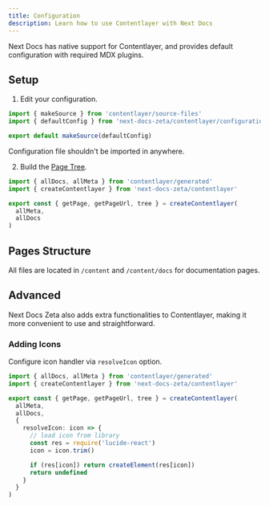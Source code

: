 ```yaml
---
title: Configuration
description: Learn how to use Contentlayer with Next Docs
---
```


Next Docs has native support for Contentlayer, and provides default
configuration with required MDX plugins.

## Setup

1. Edit your configuration.

```ts title="contentlayer.config.ts"
import { makeSource } from 'contentlayer/source-files'
import { defaultConfig } from 'next-docs-zeta/contentlayer/configuration'

export default makeSource(defaultConfig)
```

<Callout title="Note" className="my-4">
  Configuration file shouldn't be imported in anywhere.
</Callout>

2. Build the [Page Tree](/docs/headless/page-tree).

```ts
import { allDocs, allMeta } from 'contentlayer/generated'
import { createContentlayer } from 'next-docs-zeta/contentlayer'

export const { getPage, getPageUrl, tree } = createContentlayer(
  allMeta,
  allDocs
)
```

## Pages Structure

All files are located in `/content` and `/content/docs` for documentation pages.

<Cards>
  <Card
    title="Pages Structure"
    description="Learn how to structure your pages"
    href="/docs/headless/utils/build-page-tree#pages-structure"
  />
</Cards>

## Advanced

Next Docs Zeta also adds extra functionalities to Contentlayer, making it more
convenient to use and straightforward.

### Adding Icons

Configure icon handler via `resolveIcon` option.

```ts
import { allDocs, allMeta } from 'contentlayer/generated'
import { createContentlayer } from 'next-docs-zeta/contentlayer'

export const { getPage, getPageUrl, tree } = createContentlayer(
  allMeta,
  allDocs,
  {
    resolveIcon: icon => {
      // load icon from library
      const res = require('lucide-react')
      icon = icon.trim()

      if (res[icon]) return createElement(res[icon])
      return undefined
    }
  }
)
```

